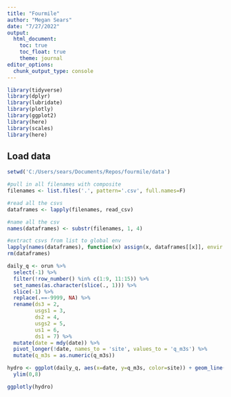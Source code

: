 ```yaml
---
title: "Fourmile"
author: "Megan Sears"
date: "7/27/2022"
output:
  html_document:
    toc: true
    toc_float: true
    theme: journal
editor_options: 
  chunk_output_type: console
---
```


```r
library(tidyverse)
library(dplyr)
library(lubridate)
library(plotly)
library(ggplot2)
library(here)
library(scales)
library(here)
```

## Load data

```r
setwd('C:/Users/sears/Documents/Repos/fourmile/data')

#pull in all filenames with composite
filenames <- list.files('.', pattern='.csv', full.names=F)

#read all the csvs
dataframes <- lapply(filenames, read_csv)

#name all the csv
names(dataframes) <- substr(filenames, 1, 4)

#extract csvs from list to global env
lapply(names(dataframes), function(x) assign(x, dataframes[[x]], envir = .GlobalEnv))
rm(dataframes)

daily_q <- orun %>%
  select(-1) %>%
  filter(!row_number() %in% c(1:9, 11:15)) %>%
  set_names(as.character(slice(., 1))) %>%
  slice(-1) %>%
  replace(.==-9999, NA) %>%
  rename(ds3 = 2,
         usgs1 = 3,
         ds2 = 4,
         usgs2 = 5,
         us1 = 6,
         ds1 = 7) %>%
  mutate(date = mdy(date)) %>%
  pivot_longer(!date, names_to = 'site', values_to = 'q_m3s') %>%
  mutate(q_m3s = as.numeric(q_m3s))

hydro <- ggplot(daily_q, aes(x=date, y=q_m3s, color=site)) + geom_line() +
  ylim(0,8)

ggplotly(hydro)

```

